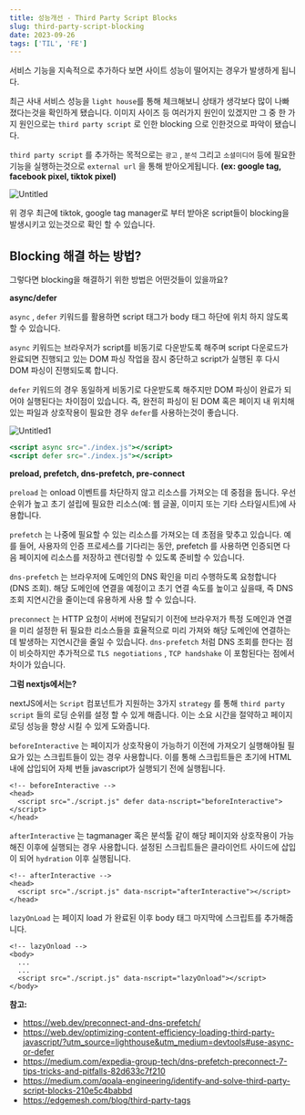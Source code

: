 ```yaml
---
title: 성능개선 - Third Party Script Blocks
slug: third-party-script-blocking
date: 2023-09-26
tags: ['TIL', 'FE']
---
```


서비스 기능을 지속적으로 추가하다 보면 사이트 성능이 떨어지는 경우가 발생하게 됩니다.

최근 사내 서비스 성능을 `light house`를 통해 체크해보니 상태가 생각보다 많이 나빠졌다는것을 확인하게 됐습니다. 이미지 사이즈 등 여러가지 원인이 있겠지만 그 중 한 가지 원인으로는 `third party script` 로 인한 blocking 으로 인한것으로 파악이 됐습니다.

`third party script` 를 추가하는 목적으로는 `광고` , `분석` 그리고 `소셜미디어` 등에 필요한 기능을 실행하는것으로 `external url` 을 통해 받아오게됩니다. **(ex: google tag, facebook pixel, tiktok pixel)**

![Untitled](https://github.com/leye195/blog/assets/30601503/ad796a39-dd64-4118-a52f-5b22c29d4eb0)

위 경우 최근에 tiktok, google tag manager로 부터 받아온 script들이 blocking을 발생시키고 있는것으로 확인 할 수 있습니다.

## Blocking 해결 하는 방법?

그렇다면 blocking을 해결하기 위한 방법은 어떤것들이 있을까요?

**async/defer**

`async` , `defer` 키워드를 활용하면 script 태그가 body 태그 하단에 위치 하지 않도록 할 수 있습니다.

`async` 키워드는 브라우저가 script를 비동기로 다운받도록 해주며 script 다운로드가 완료되면 진행되고 있는 DOM 파싱 작업을 잠시 중단하고 script가 실행된 후 다시 DOM 파싱이 진행되도록 합니다.

`defer` 키워드의 경우 동일하게 비동기로 다운받도록 해주지만 DOM 파싱이 완료가 되어야 실행된다는 차이점이 있습니다. 즉, 완전히 파싱이 된 DOM 혹은 페이지 내 위치해 있는 파일과 상호작용이 필요한 경우 `defer`를 사용하는것이 좋습니다.

![Untitled1](https://github.com/leye195/blog/assets/30601503/c57e368c-733f-4c7d-ab25-2d03a19dfb32)

```jsx
<script async src="./index.js"></script>
<script defer src="./index.js"></script>
```

**preload, prefetch, dns-prefetch, pre-connect**

`preload` 는 onload 이벤트를 차단하지 않고 리소스를 가져오는 데 중점을 둡니다. 우선 순위가 높고 초기 설립에 필요한 리소스(예: 웹 글꼴, 이미지 또는 기타 스타일시트)에 사용합니다.

`prefetch` 는 나중에 필요할 수 있는 리소스를 가져오는 데 초점을 맞추고 있습니다. 예를 들어, 사용자의 인증 프로세스를 기다리는 동안, prefetch 를 사용하면 인증되면 다음 페이지에 리소스를 저장하고 렌더링할 수 있도록 준비할 수 있습니다.

`dns-prefetch` 는 브라우저에 도메인의 DNS 확인을 미리 수행하도록 요청합니다 (DNS 조회). 해당 도메인에 연결을 예정이고 초기 연결 속도를 높이고 싶을때, 즉 DNS 조회 지연시간을 줄이는데 유용하게 사용 할 수 있습니다.

`preconnect` 는 HTTP 요청이 서버에 전달되기 이전에 브라우저가 특정 도메인과 연결을 미리 설정한 뒤 필요한 리소스들을 효율적으로 미리 가져와 해당 도메인에 연결하는데 발생하는 지연시간을 줄일 수 있습니다. `dns-prefetch` 처럼 DNS 조회를 한다는 점이 비슷하지만 추가적으로 `TLS negotiations` , `TCP handshake` 이 포함된다는 점에서 차이가 있습니다.

**그럼 nextjs에서는?**

nextJS에서는 `Script` 컴포넌트가 지원하는 3가지 `strategy` 를 통해 `third party script` 들의 로딩 순위를 설정 할 수 있게 해줍니다. 이는 소요 시간을 절약하고 페이지 로딩 성능을 향상 시킬 수 있게 도와줍니다.

`beforeInteractive` 는 페이지가 상호작용이 가능하기 이전에 가져오기 실행해야될 필요가 있는 스크립트들이 있는 경우 사용합니다. 이를 통해 스크립트들은 초기에 HTML내에 삽입되어 자체 번들 javascript가 실행되기 전에 실행됩니다.

```
<!-- beforeInteractive -->
<head>
  <script src="./script.js" defer data-nscript="beforeInteractive"></script>
</head>
```

`afterInteractive` 는 tagmanager 혹은 분석툴 같이 해당 페이지와 상호작용이 가능해진 이후에 실행되는 경우 사용합니다. 설정된 스크립트들은 클라이언트 사이드에 삽입이 되어 `hydration` 이후 실행됩니다.

```
<!-- afterInteractive -->
<head>
  <script src="./script.js" data-nscript="afterInteractive"></script>
</head>
```

`lazyOnLoad` 는 페이지 load 가 완료된 이후 body 태그 마지막에 스크립트를 추가해줍니다.

```
<!-- lazyOnload -->
<body>
  ...
  ...
  <script src="./script.js" data-nscript="lazyOnload"></script>
</body>
```

**참고:**

- https://web.dev/preconnect-and-dns-prefetch/
- https://web.dev/optimizing-content-efficiency-loading-third-party-javascript/?utm_source=lighthouse&utm_medium=devtools#use-async-or-defer
- https://medium.com/expedia-group-tech/dns-prefetch-preconnect-7-tips-tricks-and-pitfalls-82d633c7f210
- https://medium.com/qoala-engineering/identify-and-solve-third-party-script-blocks-210e5c4babbd
- https://edgemesh.com/blog/third-party-tags
